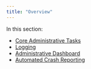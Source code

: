 ```yaml
---
title: "Overview"
---
```


In this section:

* [Core Administrative Tasks](core_administrative_tasks.qmd)
* [Logging](logging.qmd)
* [Administrative Dashboard](administrative_dashboard.qmd)
* [Automated Crash Reporting](automated_crash_reporting.qmd)